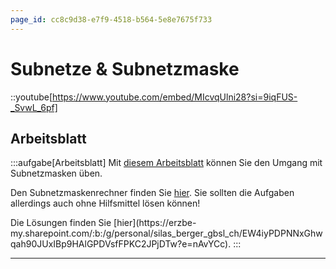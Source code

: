 ```yaml
---
page_id: cc8c9d38-e7f9-4518-b564-5e8e7675f733
---
```


# Subnetze & Subnetzmaske
::youtube[https://www.youtube.com/embed/MIcvqUlni28?si=9iqFUS-_SvwL_6pf]

## Arbeitsblatt
:::aufgabe[Arbeitsblatt]
<TaskState id='a3118ce9-3119-49f0-bf11-380c4ed83e0c' />
Mit [diesem Arbeitsblatt](https://erzbe-my.sharepoint.com/:b:/g/personal/silas_berger_gbsl_ch/EQO_5YAJaQtAuoGtrXrZTt0Be27MCnvqZobdWJxg9Cpk9w?e=8JJ8i0) können Sie den Umgang mit Subnetzmasken üben.

Den Subnetzmaskenrechner finden Sie [hier](https://oinf.ch/interactive/ips-und-netzmaske/). Sie sollten die Aufgaben allerdings auch ohne Hilfsmittel lösen können!

<Solution id='482e2d37-984d-4a71-a5a8-20b5cfbb03b2'>
  Die Lösungen finden Sie [hier](https://erzbe-my.sharepoint.com/:b:/g/personal/silas_berger_gbsl_ch/EW4iyPDPNNxGhwqah90JUxIBp9HAlGPDVsfFPKC2JPjDTw?e=nAvYCc).
</Solution>
:::

---